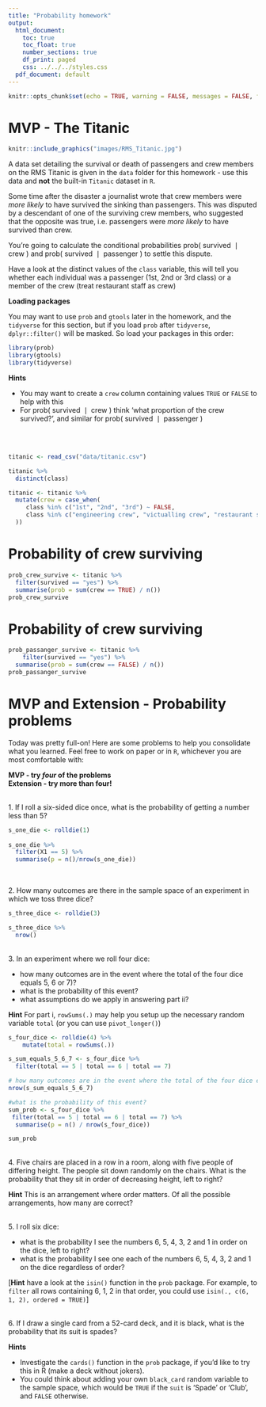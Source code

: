 ```yaml
---
title: "Probability homework"
output:
  html_document:
    toc: true
    toc_float: true
    number_sections: true
    df_print: paged
    css: ../../../styles.css
  pdf_document: default
---
```


```r
knitr::opts_chunk$set(echo = TRUE, warning = FALSE, messages = FALSE, fig.align = 'center')
```


# MVP - The Titanic

```r
knitr::include_graphics("images/RMS_Titanic.jpg")
```

A data set detailing the survival or death of passengers and crew members on the RMS Titanic is given in the `data` folder for this homework - use this data and **not** the built-in `Titanic` dataset in `R`. 

Some time after the disaster a journalist wrote that crew members were *more likely* to have survived the sinking than passengers. This was disputed by a descendant of one of the surviving crew members, who suggested that the opposite was true, i.e. passengers were *more likely* to have survived than crew.  

You're going to calculate the conditional probabilities $\textrm{prob}(\textrm{ survived } \mid \textrm{ crew })$ and $\textrm{prob}(\textrm{ survived } \mid \textrm{ passenger })$ to settle this dispute.

Have a look at the distinct values of the `class` variable, this will tell you whether each individual was a passenger (1st, 2nd or 3rd class) or a member of the crew (treat restaurant staff as crew)

**Loading packages**

You may want to use `prob` and `gtools` later in the homework, and the `tidyverse` for this section, but if you load `prob` after `tidyverse`, `dplyr::filter()` will be masked. So load your packages in this order:

```r
library(prob)
library(gtools)
library(tidyverse)
```

**Hints**

* You may want to create a `crew` column containing values `TRUE` or `FALSE` to help with this
* For $\textrm{prob}(\textrm{ survived } \mid \textrm{ crew })$ think 'what proportion of the crew survived?', and similar for $\textrm{prob}(\textrm{ survived } \mid \textrm{ passenger })$ 

<br><br>


```r
titanic <- read_csv("data/titanic.csv")

titanic %>% 
  distinct(class)

titanic <- titanic %>% 
  mutate(crew = case_when(
     class %in% c("1st", "2nd", "3rd") ~ FALSE,
     class %in% c("engineering crew", "victualling crew", "restaurant staff", "deck crew") ~ TRUE
  ))
```

# Probability of crew surviving
```r
prob_crew_survive <- titanic %>%
  filter(survived == "yes") %>%
  summarise(prob = sum(crew == TRUE) / n())
prob_crew_survive
```
# Probability of crew surviving
```r
prob_passanger_survive <- titanic %>%
    filter(survived == "yes") %>%
  summarise(prob = sum(crew == FALSE) / n())
prob_passanger_survive
```



# MVP and Extension - Probability problems

Today was pretty full-on! Here are some problems to help you consolidate what you learned. Feel free to work on paper or in `R`, whichever you are most comfortable with:

**MVP - try _four_ of the problems**  
**Extension - try more than four!**

<br>
1. If I roll a six-sided dice once, what is the probability of getting a number less than 5?

```r
s_one_die <- rolldie(1)
 
s_one_die %>% 
  filter(X1 == 5) %>% 
  summarise(p = n()/nrow(s_one_die))
  
```



<br>
2. How many outcomes are there in the sample space of an experiment in which we toss three dice?

```r
s_three_dice <- rolldie(3)

s_three_dice %>% 
  nrow()

```


<br>
3. In an experiment where we roll four dice:

  * how many outcomes are in the event where the total of the four dice equals $5$, $6$ or $7$)?
  * what is the probability of this event?
  * what assumptions do we apply in answering part ii?

**Hint**
For part i, `rowSums(.)` may help you setup up the necessary random variable `total` (or you can use `pivot_longer()`)

```r
s_four_dice <- rolldie(4) %>% 
    mutate(total = rowSums(.))

s_sum_equals_5_6_7 <- s_four_dice %>% 
  filter(total == 5 | total == 6 | total == 7)

# how many outcomes are in the event where the total of the four dice equals $5$, $6$ or $7$)?
nrow(s_sum_equals_5_6_7)

#what is the probability of this event?
sum_prob <- s_four_dice %>% 
 filter(total == 5 | total == 6 | total == 7) %>% 
  summarise(p = n() / nrow(s_four_dice))

sum_prob


```


<br>
4. Five chairs are placed in a row in a room, along with five people of differing height. The people sit down randomly on the chairs. What is the probability that they sit in order of decreasing height, left to right?

**Hint**
This is an arrangement where order matters. Of all the possible arrangements, how many are correct?


<br>
5. I roll six dice:

  * what is the probability I see the numbers 6, 5, 4, 3, 2 and 1 in order on the dice, left to right?
  * what is the probability I see one each of the numbers 6, 5, 4, 3, 2 and 1 on the dice regardless of order?
  
[**Hint** have a look at the `isin()` function in the `prob` package. For example, to `filter` all rows containing $6$, $1$, $2$ in that order, you could use `isin(., c(6, 1, 2), ordered = TRUE)`]
  
<br>
6. If I draw a single card from a 52-card deck, and it is black, what is the probability that its suit is spades? <br>

**Hints**

* Investigate the `cards()` function in the `prob` package, if you'd like to try this in R (make a deck without jokers). 
* You could think about adding your own `black_card` random variable to the sample space, which would be `TRUE` if the `suit` is 'Spade' or 'Club', and `FALSE` otherwise.

